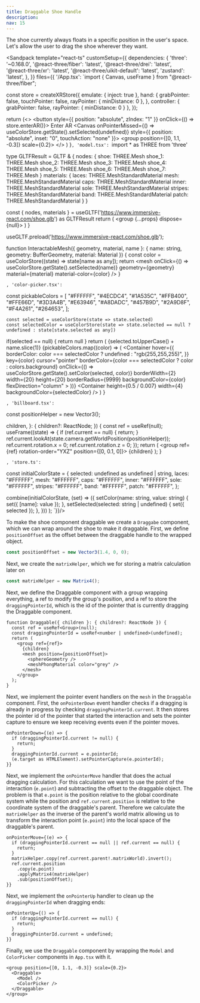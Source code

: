 ```yaml
---
title: Draggable Shoe Handle
description:
nav: 15
---
```


The shoe currently always floats in a specific position in the user's space. Let's allow the user to drag the shoe wherever they want.

<Sandpack
  template="react-ts"
  customSetup={{
    dependencies: {
      'three': '~0.168.0',
      '@react-three/fiber': 'latest',
      '@react-three/drei': 'latest',
      '@react-three/xr': 'latest',
      '@react-three/uikit-default': 'latest',
      'zustand': 'latest',
    },
  }}
  files={{
    '/App.tsx': `import { Canvas, useFrame } from "@react-three/fiber";

const store = createXRStore({ emulate: { inject: true }, hand: {
    grabPointer: false,
    touchPointer: false,
    rayPointer: { minDistance: 0 },
  },
  controller: { grabPointer: false, rayPointer: { minDistance: 0 } }, });

  return (<>
    <button style={{ position: "absolute", zIndex: "1" }} onClick={() => store.enterAR()}>
        Enter AR
    </button>
    <Canvas onPointerMissed={() => useColorStore.getState().setSelected(undefined)} style={{ position: "absolute", inset: "0", touchAction: "none" }}>
      <XR store={store}>
        <Environment preset="warehouse" />
        <group position={[0, 1.1, -0.3]} scale={0.2}>
          <Model />
          <ColorPicker />
        </group>
      </XR>
    </Canvas>
    </>
  )
}`, 'model.tsx': `import * as THREE from 'three'

type GLTFResult = GLTF & {
nodes: {
shoe: THREE.Mesh
shoe_1: THREE.Mesh
shoe_2: THREE.Mesh
shoe_3: THREE.Mesh
shoe_4: THREE.Mesh
shoe_5: THREE.Mesh
shoe_6: THREE.Mesh
shoe_7: THREE.Mesh
}
materials: {
laces: THREE.MeshStandardMaterial
mesh: THREE.MeshStandardMaterial
caps: THREE.MeshStandardMaterial
inner: THREE.MeshStandardMaterial
sole: THREE.MeshStandardMaterial
stripes: THREE.MeshStandardMaterial
band: THREE.MeshStandardMaterial
patch: THREE.MeshStandardMaterial
}
}

  const { nodes, materials } = useGLTF('https://www.immersive-react.com/shoe.glb') as GLTFResult
  return (
    <group {...props} dispose={null}>
      <InteractableMesh name="laces" geometry={nodes.shoe.geometry} material={materials.laces} />
      <InteractableMesh name="mesh" geometry={nodes.shoe_1.geometry} material={materials.mesh} />
      <InteractableMesh name="caps" geometry={nodes.shoe_2.geometry} material={materials.caps} />
      <InteractableMesh name="inner" geometry={nodes.shoe_3.geometry} material={materials.inner} />
      <InteractableMesh name="sole" geometry={nodes.shoe_4.geometry} material={materials.sole} />
      <InteractableMesh
        name="stripes"
        geometry={nodes.shoe_5.geometry}
        material={materials.stripes}
      />
      <InteractableMesh name="patch" geometry={nodes.shoe_7.geometry} material={materials.patch} />
      <InteractableMesh name="band" geometry={nodes.shoe_6.geometry} material={materials.band} />
    </group>
  )
}

useGLTF.preload('https://www.immersive-react.com/shoe.glb');

function InteractableMesh({ geometry, material, name }: { name: string, geometry: BufferGeometry, material: Material }) {
const color = useColorStore((state) => state[name as any]);
return <mesh onClick={() => useColorStore.getState().setSelected(name)} geometry={geometry} material={material} material-color={color} />
}

`, 'color-picker.tsx': `

const pickableColors = [
"#FFFFFF",
"#4ECDC4",
"#1A535C",
"#FFB400",
"#FFE66D",
"#3D3A4B",
"#E63946",
"#A8DADC",
"#457B9D",
"#2A9D8F",
"#F4A261",
"#264653",
];

    const selected = useColorStore(state => state.selected)
    const selectedColor = useColorStore(state => state.selected == null ? undefined : state[state.selected as any])
  if(selected == null) {
    return null
  }
  return (<Billboard>
        <Root
          pixelSize={0.007}
          anchorY="bottom"
          flexDirection="column"
          alignItems="center"
        >
    <Card borderColor={selectedColor} borderWidth={4} padding={16} display="flex" flexDirection="column" gap={16}>
      <Text>{selected.toUpperCase() + name.slice(1)}</Text>
      <Container
        display="flex"
        flexDirection="row"
        gap={12}
        flexWrap="wrap"
        maxWidth={200}
        justifyContent="space-between"
      >
        {pickableColors.map((color) => (
          <Container
            hover={{ borderColor: color === selectedColor ? undefined : "rgb(255,255,255)", }}
            key={color}
            cursor="pointer"
            borderColor={color === selectedColor ? color : colors.background}
            onClick={() => useColorStore.getState().setColor(selected, color)}
            borderWidth={2}
            width={20}
            height={20}
            borderRadius={9999}
            backgroundColor={color}
            flexDirection="column"
          ></Container>
        ))}
      </Container>
    </Card>
    <Container height={0.5 / 0.007} width={4} backgroundColor={selectedColor} />
    </Root>
    </Billboard>
  )
}

`, 'billboard.tsx': `

const positionHelper = new Vector3();

children,
}: {
children?: ReactNode;
}) {
const ref = useRef<Group>(null);
useFrame((state) => {
if (ref.current == null) {
return;
}
ref.current.lookAt(state.camera.getWorldPosition(positionHelper));
ref.current.rotation.x = 0;
ref.current.rotation.z = 0;
});
return (
<group ref={ref} rotation-order="YXZ" position={[0, 0.1, 0]}>
{children}
</group>
);
}

`, 'store.ts': `

const initialColorState = {
selected: undefined as undefined | string,
laces: "#FFFFFF",
mesh: "#FFFFFF",
caps: "#FFFFFF",
inner: "#FFFFFF",
sole: "#FFFFFF",
stripes: "#FFFFFF",
band: "#FFFFFF",
patch: "#FFFFFF",
};

  combine(initialColorState, (set) => ({
    setColor(name: string, value: string) {
      set({ [name]: value });
    },
    setSelected(selected: string | undefined) {
      set({ selected });
    },
  }))
);
`}}/>

To make the shoe component draggable we create a `Draggabe` component, which we can wrap around the shoe to make it draggable.
First, we define `positionOffset` as the offset between the draggable handle to the wrapped object.

```ts
const positionOffset = new Vector3(1.4, 0, 0);
```

Next, we create the `matrixHelper`, which we for storing a matrix calculation later on

```ts
const matrixHelper = new Matrix4();
```

Next, we define the Draggable component with a group wrapping everything, a ref to modify the group's position, and a ref to store the `draggingPointerId`, which is the id of the pointer that is currently dragging the Draggable component.

```tsx
function Draggable({ children }: { children?: ReactNode }) {
  const ref = useRef<Group>(null);
  const draggingPointerId = useRef<number | undefined>(undefined);
  return (
    <group ref={ref}>
      {children}
      <mesh position={positionOffset}>
        <sphereGeometry />
        <meshPhongMaterial color="grey" />
      </mesh>
    </group>
  );
}
```

Next, we implement the pointer event handlers on the `mesh` in the `Draggable` component.
First, the `onPointerDown` event handler checks if a dragging is already in progress by checking `draggingPointerId.current`. It then stores the pointer id of the pointer that started the interaction and sets the pointer capture to ensure we keep receiving events even if the pointer moves.

```tsx
onPointerDown={(e) => {
  if (draggingPointerId.current != null) {
    return;
  }
  draggingPointerId.current = e.pointerId;
  (e.target as HTMLElement).setPointerCapture(e.pointerId);
}}
```

Next, we implement the `onPointerMove` handler that does the actual dragging calculation. For this calculation we want to use the point of the interaction (`e.point`) and subtracting the offset to the draggable object. The problem is that `e.point` is the position relative to the global coordinate system while the position and `ref.current.position` is relative to the coordinate system of the draggable's parent. Therefore we calculate the `matrixHelper` as the inverse of the parent's world matrix allowing us to transform the interaction point (`e.point`) into the local space of the draggable's parent.

```tsx
onPointerMove={(e) => {
  if (draggingPointerId.current == null || ref.current == null) {
    return;
  }
  matrixHelper.copy(ref.current.parent!.matrixWorld).invert();
  ref.current.position
    .copy(e.point)
    .applyMatrix4(matrixHelper)
    .sub(positionOffset);
}}
```

Next, we implement the `onPointerUp` handler to clean up the `draggingPointerId` when dragging ends:

```tsx
onPointerUp={() => {
  if (draggingPointerId.current == null) {
    return;
  }
  draggingPointerId.current = undefined;
}}
```

Finally, we use the `Draggable` component by wrapping the `Model` and `ColorPicker` components in `App.tsx` with it.

```tsx
<group position={[0, 1.1, -0.3]} scale={0.2}>
  <Draggable>
    <Model />
    <ColorPicker />
  </Draggable>
</group>
```
